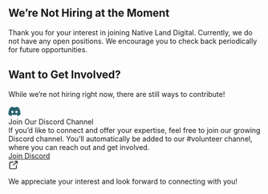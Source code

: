 ## We’re Not Hiring at the Moment

Thank you for your interest in joining Native Land Digital. Currently, we do not have any open positions. We encourage you to check back periodically for future opportunities.

## Want to Get Involved?

While we’re not hiring right now, there are still ways to contribute!


<div className="nld-bg-grey-50 p-4 mt-4 rounded-xl border nld-border-teal-100">
  <div className="mb-4 flex items-center">
    <svg width="24" height="24" viewBox="0 0 24 24" fill="none" xmlns="http://www.w3.org/2000/svg">
      <path d="M20.3303 4.22781C18.7767 3.50093 17.1156 2.97267 15.3789 2.67188C15.1656 3.05749 14.9164 3.57614 14.7446 3.98873C12.8985 3.71109 11.0693 3.71109 9.25716 3.98873C9.08539 3.57614 8.83055 3.05749 8.61536 2.67188C6.87681 2.97267 5.21376 3.50287 3.66019 4.23166C0.526643 8.96686 -0.322811 13.5845 0.101917 18.1365C2.18025 19.6885 4.19441 20.6313 6.17457 21.2483C6.66349 20.5754 7.09953 19.8601 7.47518 19.1063C6.75975 18.8344 6.07453 18.499 5.42707 18.1095C5.59884 17.9822 5.76686 17.8492 5.92918 17.7123C9.87819 19.5594 14.1689 19.5594 18.0707 17.7123C18.235 17.8492 18.403 17.9822 18.5728 18.1095C17.9235 18.5009 17.2364 18.8363 16.521 19.1082C16.8966 19.8601 17.3308 20.5774 17.8216 21.2502C19.8036 20.6333 21.8197 19.6905 23.898 18.1365C24.3964 12.8595 23.0467 8.28434 20.3303 4.22781ZM8.01318 15.337C6.82772 15.337 5.85555 14.2303 5.85555 12.8826C5.85555 11.535 6.80696 10.4264 8.01318 10.4264C9.21942 10.4264 10.1916 11.533 10.1708 12.8826C10.1727 14.2303 9.21942 15.337 8.01318 15.337ZM15.9867 15.337C14.8013 15.337 13.8291 14.2303 13.8291 12.8826C13.8291 11.535 14.7805 10.4264 15.9867 10.4264C17.193 10.4264 18.1651 11.533 18.1444 12.8826C18.1444 14.2303 17.193 15.337 15.9867 15.337Z" fill="#29646F"/>
    </svg>
    <div className="nld-font-h5 uppercase nld-text-teal-500 ml-2.5 nld-font-jost">Join Our Discord Channel</div>
  </div>
  If you’d like to connect and offer your expertise, feel free to join our growing Discord channel. You’ll automatically be added to our #volunteer channel, where you can reach out and get involved.
  <a className="rounded-full border border-black px-4 py-2.5 items-center inline-flex mt-4" href="https://discord.gg/8a6sJfDgD7">
    <div className="nld-text-grey-500">Join Discord</div>
    <svg className="ml-2.5 inline" width="20" height="20" viewBox="0 0 20 20" fill="none" xmlns="http://www.w3.org/2000/svg">
      <path d="M9.16699 3.33301C9.62708 3.33318 10 3.70686 10 4.16699C9.99982 4.62697 9.62697 4.99982 9.16699 5H4.16699C3.94598 5 3.73343 5.08786 3.57715 5.24414C3.42105 5.40033 3.33309 5.61219 3.33301 5.83301V15.833C3.33301 16.054 3.42087 16.2666 3.57715 16.4229C3.73343 16.5791 3.94598 16.667 4.16699 16.667H14.167C14.3878 16.6669 14.5997 16.579 14.7559 16.4229C14.9121 16.2666 15 16.054 15 15.833V10.833C15.0002 10.373 15.373 10.0002 15.833 10C16.2931 10 16.6668 10.3729 16.667 10.833V15.833C16.667 16.4959 16.4032 17.1318 15.9346 17.6006C15.4658 18.0693 14.8299 18.3329 14.167 18.333H4.16699C3.50395 18.333 2.86825 18.0694 2.39941 17.6006C1.93057 17.1317 1.66699 16.496 1.66699 15.833V5.83301C1.66708 5.17008 1.93065 4.53419 2.39941 4.06543C2.86822 3.59679 3.5041 3.33301 4.16699 3.33301H9.16699ZM17.5 1.66699C17.5419 1.66699 17.5828 1.67176 17.623 1.67773C17.637 1.67982 17.6512 1.6808 17.665 1.68359C17.6796 1.68652 17.6937 1.69066 17.708 1.69434C17.7184 1.69701 17.729 1.69907 17.7393 1.70215C17.7525 1.70612 17.7653 1.71121 17.7783 1.71582C17.8917 1.75596 17.9982 1.82044 18.0889 1.91113C18.1188 1.94103 18.1455 1.97286 18.1699 2.00586C18.1782 2.01712 18.1866 2.02835 18.1943 2.04004C18.2322 2.09711 18.2618 2.15785 18.2842 2.2207C18.2888 2.23367 18.2939 2.24651 18.2979 2.25977C18.3093 2.29789 18.3164 2.33686 18.3223 2.37598C18.3283 2.41653 18.333 2.45776 18.333 2.5V7.5C18.333 7.96024 17.9602 8.33301 17.5 8.33301C17.0398 8.33301 16.667 7.96024 16.667 7.5V4.51074L10.5889 10.5889C10.2634 10.9143 9.73656 10.9143 9.41113 10.5889C9.08572 10.2634 9.08573 9.73657 9.41113 9.41113L15.4893 3.33301H12.5C12.0398 3.33301 11.667 2.96024 11.667 2.5C11.667 2.03976 12.0398 1.66699 12.5 1.66699H17.5Z" fill="#23282B"/>
    </svg>
  </a>
</div>


We appreciate your interest and look forward to connecting with you!

